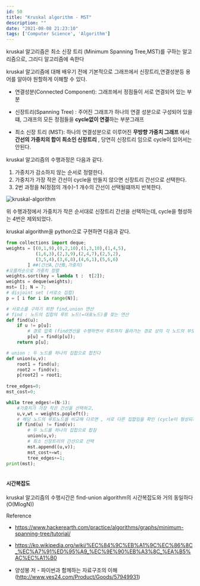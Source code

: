 ```yaml
---
id: 50
title: "Kruskal algorithm - MST"
description: ""
date: "2021-08-08 21:23:10"
tags: ['Computer Science', 'Algorithm']
---
```

kruskal  알고리즘은 최소 신장 트리 (Minimum Spanning Tree,MST)를 구하는 알고리즘으로, 그리디 알고리즘에 속한다 

kruskal 알고리즘에 대해 배우기 전에 기본적으로 그래프에서 신장트리,연결성분등 용어를 알아야 원할하게 이해할 수 있다.

- 연결성분(Connected Component): 그래프에서 정점들이 서로 연결되어 있는 부분

- 신장트리(Spanning Tree) : 주어진 그래프가 하나의 연결 성분으로 구성되어 있을떄, 그래프의 모든 정점들을 <strong>cycle없이 연결</strong>하는 부분그래프  

- 최소 신장 트리 (MST): 하나의 연결성분으로 이루어진 <strong> 무방향 가중치 그래프 </strong>에서 <strong>간선의 가중치의 합이 최소인 신장트리</strong> , 당연히 신장트리 임으로 cycle이 있어서는 안된다. 

kruskal 알고리즘의 수행과정은 다음과 같다.

1. 가중치가 감소하지 않는 순서로 정렬한다. 
2. 가중치가 가장 작은 간선이 cycle을 만들지 않으면 신장트리 간선으로 선택한다.
3. 2번 과정을 N(정점의 개수)-1 개수의 간선이 선택될떄까지 반복한다. 

![kruskal-algorithm](/images/kruskal-alg.jpg)

위 수행과정에서 가중치가 작은 순서대로 신장트리 간선을 선택하는데, cycle을 형성하는 4번은 제외되었다. 

kruskal algorithm을 python으로 구현하면 다음과 같다. 

```python 
from collections import deque;
weights = [(0,1,9),(0,2,10),(1,3,10),(1,4,5),
           (1,6,3),(2,3,9),(2,4,7),(2,5,2),
           (3,5,4),(3,6,8),(4,6,1),(5,6,6)
        ] ##(간선A,간선B,가중치)
#오름차순으로 가중치 정렬
weights.sort(key = lambda t :  t[2]);
weights = deque(weights);
mst= []; N = 7;
# disjoint set (서로소 집합)
p = [ i for i in range(N)];

# 서로소를 구하기 위한 find,union 연산 
# find : 노드의 집합의 루트 노드(=대표노드)를 찾는 연산 
def find(u):
    if u != p[u]:
        # 경로 압축 (find연산을 수행하면서 루트까지 올라가는 경로 상의 각 노드의 부모노드를 루트노드로 갱신한다. )
        p[u] = find(p[u]);
    return p[u];

# union : 두 노드를 하나의 집합으로 합친다
def union(u,v):
    root1 = find(u);
    root2 = find(v);
    p[root2] = root1;
    
tree_edges=0;
mst_cost=0;

while tree_edges!=(N-1):
    #가중치가 가장 작은 간선을 선택하고,
    u,v,wt = weights.popleft();
    # 해당 노드의 루트노드를 비교해 다르면 , 서로 다른 집합임을 확인 (cycle이 형성되지 않음을 확인 )
    if find(u) != find(v):
        # 두 노드를 하나의 집합으로 합침 
        union(u,v);
        # 최소 신장트리의 간선으로 선택 
        mst.append((u,v));
        mst_cost+=wt;
        tree_edges+=1;
print(mst);
    
```


#### 시간복잡도 

kruskal 알고리즘의 수행시간은 find-union algorithm의 시간복잡도와 거의 동일하다 (O(MlogN))


Reference

- https://www.hackerearth.com/practice/algorithms/graphs/minimum-spanning-tree/tutorial/

- https://ko.wikipedia.org/wiki/%EC%84%9C%EB%A1%9C%EC%86%8C_%EC%A7%91%ED%95%A9_%EC%9E%90%EB%A3%8C_%EA%B5%AC%EC%A1%B0

- 양성봉 저 - 파이썬과 함께하는 자료구조의 이해 (http://www.yes24.com/Product/Goods/57949931)